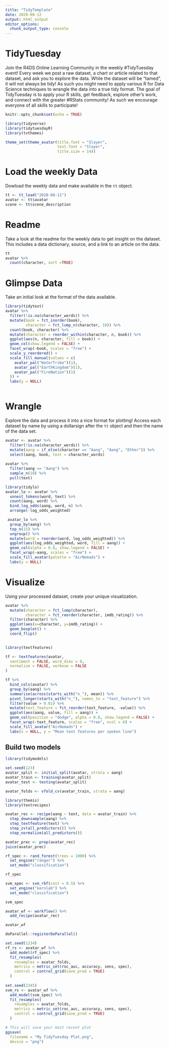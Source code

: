```yaml
---
title: "TidyTemplate"
date: 2020-08-12
output: html_output
editor_options: 
  chunk_output_type: console
---
```


# TidyTuesday

Join the R4DS Online Learning Community in the weekly #TidyTuesday event!
Every week we post a raw dataset, a chart or article related to that dataset, and ask you to explore the data.
While the dataset will be “tamed”, it will not always be tidy! As such you might need to apply various R for Data Science techniques to wrangle the data into a true tidy format.
The goal of TidyTuesday is to apply your R skills, get feedback, explore other’s work, and connect with the greater #RStats community!
As such we encourage everyone of all skills to participate!

```r

knitr::opts_chunk$set(echo = TRUE)

library(tidyverse)
library(tidytuesdayR)
library(tvthemes)

theme_set(theme_avatar(title.font = "Slayer",
                       text.font = "Slayer",
                       title.size = 14))
```

# Load the weekly Data

Dowload the weekly data and make available in the `tt` object.

```r

tt <- tt_load("2020-08-11")
avatar <- tt$avatar
scene <- tt$scene_description

```


# Readme

Take a look at the readme for the weekly data to get insight on the dataset.
This includes a data dictionary, source, and a link to an article on the data.

```r

tt
avatar %>%
  count(character, sort =TRUE)

```


# Glimpse Data

Take an initial look at the format of the data available.

```r
library(tidytext)
avatar %>%
  filter(!is.na(character_words)) %>%
  mutate(book = fct_inorder(book),
         character = fct_lump_n(character, 10)) %>%
  count(book, character) %>%
  mutate(character = reorder_within(character, n, book)) %>%
  ggplot(aes(n, character, fill = book)) +
  geom_col(show.legend = FALSE) +
  facet_wrap(~book, scales = "free") +
  scale_y_reordered() +  
  scale_fill_manual(values = c(
    avatar_pal("WaterTribe")(1),
    avatar_pal("EarthKingdom")(1),
    avatar_pal("FireNation")(1)
  )) +
  labs(y = NULL)
  
```

# Wrangle

Explore the data and process it into a nice format for plotting! Access each dataset by name by using a dollarsign after the `tt` object and then the name of the data set.

```r
avatar <- avatar %>%
  filter(!is.na(character_words)) %>%
  mutate(aang = if_else(character == "Aang", "Aang", "Other")) %>%
  select(aang, book, text = character_words)
  
avatar %>%
  filter(aang == "Aang") %>%
  sample_n(10) %>%
  pull(text)

library(tidylo)
avatar_lo <- avatar %>%
  unnest_tokens(word, text) %>%
  count(aang, word) %>%
  bind_log_odds(aang, word, n) %>%
  arrange(-log_odds_weighted)

 avatar_lo %>%
  group_by(aang) %>%
  top_n(15) %>%
  ungroup() %>%
  mutate(word = reorder(word, log_odds_weighted)) %>%
  ggplot(aes(log_odds_weighted, word, fill = aang)) +
  geom_col(alpha = 0.8, show.legend = FALSE) +
  facet_wrap(~aang, scales = "free") +
  scale_fill_avatar(palette = "AirNomads") +
  labs(y = NULL)
```


# Visualize

Using your processed dataset, create your unique visualization.

```r
avatar %>%
  mutate(character = fct_lump(character),
         character = fct_reorder(character, imdb_rating)) %>%
  filter(character) %>%
  ggplot(aes(x=character, y=imdb_rating)) +
  geom_boxplot() +
  coord_flip()
  
```



```r
library(textfeatures)

tf <- textfeatures(avatar,
  sentiment = FALSE, word_dims = 0,
  normalize = FALSE, verbose = FALSE
)

tf %>%
  bind_cols(avatar) %>%
  group_by(aang) %>%
  summarise(across(starts_with("n_"), mean)) %>%
  pivot_longer(starts_with("n_"), names_to = "text_feature") %>%
  filter(value > 0.01) %>%
  mutate(text_feature = fct_reorder(text_feature, -value)) %>%
  ggplot(aes(aang, value, fill = aang)) +
  geom_col(position = "dodge", alpha = 0.8, show.legend = FALSE) +
  facet_wrap(~text_feature, scales = "free", ncol = 6) +
  scale_fill_avatar("AirNomads") +
  labs(x = NULL, y = "Mean text features per spoken line")
```

## Build two models


```r
library(tidymodels)

set.seed(123)
avatar_split <- initial_split(avatar, strata = aang)
avatar_train <- training(avatar_split)
avatar_test <- testing(avatar_split)

avatar_folds <- vfold_cv(avatar_train, strata = aang)
```


```r
library(themis)
library(textrecipes)

avatar_rec <- recipe(aang ~ text, data = avatar_train) %>%
  step_downsample(aang) %>%
  step_textfeature(text) %>%
  step_zv(all_predictors()) %>%
  step_normalize(all_predictors())

avatar_prec <- prep(avatar_rec)
juice(avatar_prec)
```

```r
rf_spec <- rand_forest(trees = 1000) %>%
  set_engine("ranger") %>%
  set_mode("classification")

rf_spec

svm_spec <- svm_rbf(cost = 0.5) %>%
  set_engine("kernlab") %>%
  set_mode("classification")

svm_spec

avatar_wf <- workflow() %>%
  add_recipe(avatar_rec)

avatar_wf

```

```r
doParallel::registerDoParallel()

set.seed(1234)
rf_rs <- avatar_wf %>%
  add_model(rf_spec) %>%
  fit_resamples(
    resamples = avatar_folds, 
    metrics = metric_set(roc_auc, accuracy, sens, spec),
    control = control_grid(save_pred = TRUE)
  )
 
set.seed(2345)
svm_rs <- avatar_wf %>%
  add_model(svm_spec) %>%
  fit_resamples(
    resamples = avatar_folds,
    metrics = metric_set(roc_auc, accuracy, sens, spec),
    control = control_grid(save_pred = TRUE)
  ) 
```


```r

# This will save your most recent plot
ggsave(
  filename = "My TidyTuesday Plot.png",
  device = "png")

```
